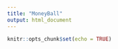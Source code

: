 ```yaml
---
title: "MoneyBall"
output: html_document
---
```


```r
knitr::opts_chunk$set(echo = TRUE)
```

